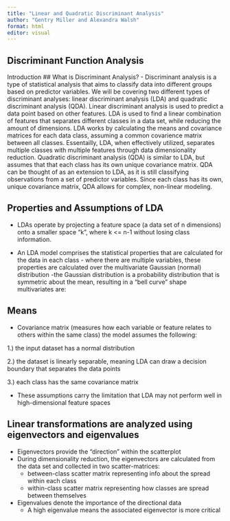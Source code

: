 ```yaml
---
title: "Linear and Quadratic Discriminant Analysis"
author: "Gentry Miller and Alexandra Walsh"
format: html
editor: visual
---
```


## Discriminant Function Analysis

Introduction
## What is Discriminant Analysis?
- Discriminant analysis is a type of statistical analysis that aims to classify data into different groups based on predictor variables. We will be covering two different types of discriminant analyses: linear discriminant analysis (LDA) and quadratic discriminant analysis (QDA). Linear discriminant analysis is used to predict a data point based on other features. LDA is used to find a linear combination of features that separates different classes in a data set, while reducing the amount of dimensions. LDA works by calculating the means and covariance matrices for each data class, assuming a common covarience matrix between all classes. Essentailly, LDA, when effectively utilized, separates multiple classes with multiple features through data dimensionality reduction. Quadratic discriminant analysis (QDA) is similar to LDA, but assumes that that each class has its own unique covariance matrix. QDA can be thought of as an extension to LDA, as it is still classifying observations from a set of predictor variables. Since each class has its own, unique covariance matrix, QDA allows for complex, non-linear modeling. 

## Properties and Assumptions of LDA
- LDAs operate by projecting a feature space (a data set of n dimensions) onto a smaller space "k", where k <= n-1 without losing class information.

- An LDA model comprises the statistical properties that are calculated for the data in each class - where there are multiple variables, these properties are calculated over the multivariate Gaussian (normal) distribution
  -the Gaussian distribution is a probability distribution that is symmetric about the mean, resulting in a "bell curve" shape
  multivariates are:
  
## Means
- Covariance matrix (measures how each variable or feature relates to others within the same class)
the model assumes the following:

1.) the input dataset has a normal distribution

2.) the dataset is linearly separable, meaning LDA can draw a decision boundary that separates the data points

3.) each class has the same covariance matrix

- These assumptions carry the limitation that LDA may not perform well in high-dimensional feature spaces

## Linear transformations are analyzed using eigenvectors and eigenvalues

- Eigenvectors provide the "direction" within the scatterplot
- During dimensionality reduction, the eigenvectors are calculated from the data set and collected in two scatter-matrices:
  - between-class scatter matrix representing info about the spread within each class
  - within-class scatter matrix representing how classes are spread between themselves
- Eigenvalues denote the importance of the directional data
  - A high eigenvalue means the associated eigenvector is more critical
